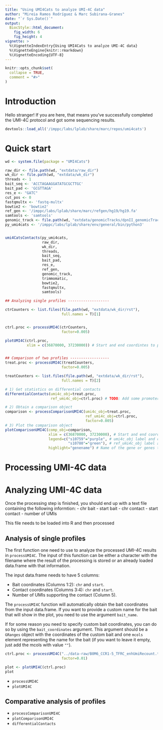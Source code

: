 ```yaml
---
title: "Using UMI4Cats to analyze UMI-4C data"
author: "Mireia Ramos Rodríguez & Marc Subirana-Granes"
date: "`r Sys.Date()`"
output: 
  BiocStyle::html_document:
    fig_width: 6
    fig_height: 4
vignette: >
  %\VignetteIndexEntry{Using UMI4Cats to analyze UMI-4C data}
  %\VignetteEngine{knitr::rmarkdown}
  %\VignetteEncoding{UTF-8}
---
```


```r
knitr::opts_chunk$set(
  collapse = TRUE,
  comment = "#>"
)
```

# Introduction
Hello stranger! If you are here, that means you've successfully completed the UMI-4C protocol and got some sequencing results.

```r
devtools::load_all('/imppc/labs/lplab/share/marc/repos/umi4cats')
```

# Quick start
```r

wd <- system.file(package = "UMI4Cats")

raw_dir <- file.path(wd, "extdata/raw_dir")
wk_dir <- file.path(wd, "extdata/wk_dir")
threads <- 1
bait_seq <- 'ACCTAGAAGGATATGCGCTTGC'
bait_pad <- 'GCGTTAGA'
res_e <- "GATC"
cut_pos <- 0 
fastqmultx <- 'fastq-multx'
bowtie2 <- 'bowtie2'
ref_gen <- '/imppc/labs/lplab/share/marc/refgen/hg19/hg19.fa'
samtools <- 'samtools'
genomic_track <- file.path(wd, "extdata/genomicTracks/dpnII_genomicTrack")
py_umi4cats <- '/imppc/labs/lplab/share/env/general/bin/python3'


umi4CatsContacts(py_umi4cats,
                 raw_dir,
                 wk_dir,
                 threads,
                 bait_seq,
                 bait_pad,
                 res_e,
                 ref_gen,
                 genomic_track,
                 trimmomatic,
                 bowtie2,
                 fastqmultx,
                 samtools)

## Analyzing single profiles -------------------

ctrCounters <- list.files(file.path(wd, "extdata/wk_dir/rst"),
                          full.names = T)[1]


ctrl.proc <- processUMI4C(ctrCounters,
                          factor=0.005)

plotUMI4C(ctrl.proc,
          xlim = c(36870000, 37230000)) # Start and end coordintes to plot



```

```r
## Comparison of two profiles ------------------
treat.proc <- processUMI4C(treatCounters,
                          factor=0.005) 

treatCounters <- list.files(file.path(wd, "extdata/wk_dir/rst"),
                          full.names = T)[2]

# 1) Get statistics on differential contacts
differentialContacts(umi4c_obj=treat.proc,
                     ref_umi4c_obj=ctrl.proc) # TODO: Add some promoters to test CURRENTLY NOT WORKING WITH THE EXAMPLE

# 2) Obtain a comparison object
comparison <- processComparisonUMI4C(umi4c_obj=treat.proc,
                                     ref_umi4c_obj=ctrl.proc,
                                     factor=0.005)
# 3) Plot the comparison object
plotComparisonUMI4C(comp_obj=comparison,
                    xlim = c(36870000, 37230000), # Start and end coordintes to plot
                    legend=c("s10759"="purple", # umi4c_obj label and color
                             "s10780"="green"), # ref_umi4c_obj label and color
                    highlight="genename") # Name of the gene or genes to highlight 

```


# Processing UMI-4C data


# Analyzing UMI-4C data
Once the processing step is finished, you should end up with a text file containing the following informtion:
- chr bait
- start bait
- chr contact
- start contact
- number of UMIs

This file needs to be loaded into R and then processed

## Analysis of single profiles

The first function one need to use to analyze the processed UMI-4C results in `processUMI4C`. The input of this function can be either a character with the filename where the result of the processing is stored or an already loaded data.frame with that information. 

The input data.frame needs to have 5 columns:

- Bait coordinates (Columns 1:2): `chr` and `start`.
- Contact coordinates (Columns 3:4): `chr` and `start`.
- Number of UMIs supporting the contact (Column 5). 

The `processUMI4C` function will automatically obtain the bait coordinates from the input data.frame. If you want to provide a custom name for the bait that will show in the plot, you need to use the argument `bait_name`.

If for some reason you need to specify custom bait coordinates, you can do so by using the `bait_coordinates` argument. This argument should be a `GRanges` object with the coordinates of the custom bait and one `mcols` element representing the name for the bait (if you want to leave it empty, just add the mcols with value `""`).  



```r
ctrl.proc <- processUMI4C("../data-raw/B0M6_CCR1-5_TFRC_enhUmiRecount.txt",
                          factor=0.01)

plot <- plotUMI4C(ctrl.proc)
plot
```


- `processUMI4C`
- `plotUMI4C`

## Comparative analysis of profiles
- `processComparisonUMI4C`
- `plotComparisonUMI4C`
- `differentialContacts`
